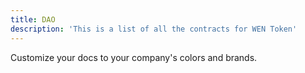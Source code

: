 ```yaml
---
title: DAO
description: 'This is a list of all the contracts for WEN Token'
---
```


<CardGroup cols={1}>
  <Card
    title="Contract 1"
    href="https://mintlify.com/docs/settings/global"
  >
    Customize your docs to your company's colors and brands.
  </Card>
</CardGroup>
